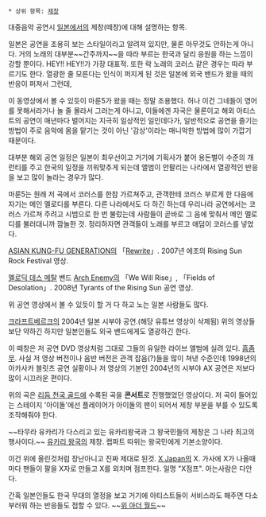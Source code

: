  * 상위 항목: [[제창]]

대중음악 공연시 [[일본]]에서의 제창(떼창)에 대해 설명하는 항목.

일본은 공연을 조용히 보는 스타일이라고 알려져 있지만, 물론 아무것도 안하는게 아니다. 거의 노래의 대부분~~간주까지~~을 따라 부르는 한국과 달리 응원을 하는 느낌이 강할 뿐이다. HEY!! HEY!!가 가장 대표적. 또한 락 노래의 코러스 같은 경우는 따라 부르기도 한다. 열광한 줄 모른다는 인식이 퍼지게 된 것은 일본에 외국 밴드가 왔을 때의 반응이 퍼져서 그런데,

{{{#!html 
<iframe title='마룬5(Maroon 5) 한국공연 VS 일본공연' width='500px' height='375px' src='http://videofarm.daum.net/controller/video/viewer/Video.html?vid=9XPLPJjjPCA%24&play_loc=undefined&c_bitrateSelectBox_visible=false' frameborder='0' scrolling='no' ></iframe>
}}} 
이 동영상에서 볼 수 있듯이 마룬5가 왔을 때는 정말 조용했다. 허나 이건 그네들이 영어를 못해서라거나 놀 줄 몰라서 그러는게 아니고, 이들에겐 자국은 물론이고 해외 아티스트의 공연이 매년마다 벌어지는 지극히 일상적인 일인데다가, 일반적으로 공연을 즐기는 방법이 주로 음악에 몸을 맡기는 것이 아닌 '감상'이라는 매니악한 방법에 많이 가깝기 때문이다.

대부분 해외 공연 일정은 일본이 최우선이고 거기에 기획사가 붙어 용돈벌이 수준의 개런티를 주고 한국의 일정을 끼워맞추게 되는데 앨범이 안팔리는 나라에서 열광적인 반응을 보고 많이 놀라는 경우가 많다.  

마룬5는 원래 저 곡에서 코러스를 한참 가르쳐주고, 관객한테 코러스 부르게 한 다음에 자기는 메인 멜로디를 부른다. 다른 나라에서도 다 하긴 하는데 우리나라 공연에서는 코러스 가르쳐 주려고 시범으로 한 번 불렀는데 사람들이 곧바로 그 음에 맞춰서 메인 멜로디를 불러대니까 깜놀한 것. 정리하자면 관객들이 노래를 부르고 애덤이 코러스를 넣었다.

{{{#!html
<iframe width="420" height="315" src="http://www.youtube.com/embed/Nm4DOdRZbu4?rel=0" frameborder="0" allowfullscreen></iframe>
}}}
[[ASIAN KUNG-FU GENERATION]]의 「[[리라이트|Rewrite]]」. 2007년 에조의 Rising Sun Rock Festival 영상.

{{{#!html
<iframe width="420" height="315" src="http://www.youtube.com/embed/91SqLKGIN-A?rel=0" frameborder="0" allowfullscreen></iframe>
}}}
[[멜로딕 데스 메탈]] 밴드 [[아치 에너미|Arch Enemy]]의 「We Will Rise」, 「Fields of Desolation」. 2008년 Tyrants of the Rising Sun 공연 영상.

위 공연 영상에서 볼 수 있듯이 할 거 다 하고 노는 일본 사람들도 많다. 

[[크라프트베르크]]의 2004년 일본 시부야 공연.(해당 유튜브 영상이 삭제됨) 위의 영상들보단 약하긴 하지만 일본인들도 외국 밴드에게도 열광하긴 한다.

이 떼창은 저 공연 DVD 영상처럼 그대로 그들의 유일한 라이브 앨범에 실려 있다. [[흠좀무]]. 사실 저 영상 버전이나 음반 버전은 관객 잡음(?)들을 많이 쳐낸 수준인데 1998년의 아카사카 블릿츠 공연 실황이나 저 영상의 기본인 2004년의 시부야 AX 공연은 저보다 많이 시끄러운 편이다.

{{{#!html
<iframe width="560" height="315" src="http://www.youtube.com/embed/oThNdKK2IK4?rel=0" frameborder="0" allowfullscreen></iframe>
}}}
위의 곡은 [[리듬 천국 골드]]에 수록된 곡을 '''콘서트'''로 진행했었던 영상이다. 저 곡이 들어있는 스테이지 '아이돌'에선 플레이어가 아이돌의 팬이 되어서 제창 부분을 부를 수 있도록 조작해줘야 한다. 

{{{#!html
<iframe width="500" height="408" src="http://serviceapi.nmv.naver.com/flash/convertIframeTag.nhn?vid=041FA50D3EF9024B29091AEC7FC67DCED3E8&outKey=V124d6808ff56050e24611b6811099841c5e0d0c88826cda477301b6811099841c5e0" frameborder="no" scrolling="no"></iframe>
}}}
~~타무라 유카리가 다스리고 있는 유카리왕국과 그 왕국민들의 제창은 그 나라 최고의 행사이다.~~
[[유카리 왕국]]의 제창. 랩파트 따위는 왕국민에게 기본소양이다.

{{{#!html
<iframe width="420" height="315" src="http://www.youtube.com/embed/rh320OvUgUA" frameborder="0" allowfullscreen></iframe>
}}}
이건 위에 올린것처럼 장난아니고 진짜 제대로 된것. [[X Japan]]의 X. 가사에 X가 나올때마다 팬들이 팔을 X자로 만들고 X를 외치며 점프한다. 일명 "X점프". 아는사람은 다안다.

간혹 일본인들도 한국 무대의 열정을 보고 거기에 아티스트들이 서비스라도 해주면 다소 부러워 하는 반응들도 접할 수 있다. ~~[[위 아더 월드]]~~ 
